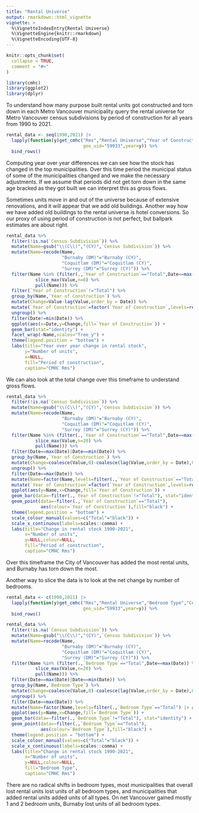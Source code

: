 ```yaml
---
title: "Rental Universe"
output: rmarkdown::html_vignette
vignette: >
  %\VignetteIndexEntry{Rental Universe}
  %\VignetteEngine{knitr::rmarkdown}
  %\VignetteEncoding{UTF-8}
---
```


```r
knitr::opts_chunk$set(
  collapse = TRUE,
  comment = "#>"
)
```

```r
library(cmhc)
library(ggplot2)
library(dplyr)
```

To understand how many purpose built rental units got constructed and torn down in each Metro Vancouver municipality query the rental universe for Metro Vancouver census subdivisions by period of construction for all years from 1990 to 2021.

```r
rental_data <- seq(1990,2021) |>
  lapply(function(y)get_cmhc("Rms","Rental Universe","Year of Construction","Census Subdivision",
                             geo_uid="59933",year=y)) %>%
  bind_rows() 
```

Computing year over year differences we can see how the stock has changed in the top municipalities. Over this time period the municipal status of some of the municipalities changed and we make the necessary adjustments. If we assume that periods did not get torn down in the same age bracked as they got built we can interpret this as gross flows.

Sometimes units move in and out of the universe because of extensive renovations, and it will appear that we add old buildings. Another way how we have added old buildings to the rental universe is hotel conversions. So our proxy of using period of construction is not perfect, but ballpark estimates are about right.

```r
rental_data %>%
  filter(!is.na(`Census Subdivision`)) %>%
  mutate(Name=gsub("\\(C\\)","(CY)",`Census Subdivision`)) %>%
  mutate(Name=recode(Name,
                     "Burnaby (DM)"="Burnaby (CY)",
                     "Coquitlam (DM)"="Coquitlam (CY)",
                     "Surrey (DM)"="Surrey (CY)")) %>%
  filter(Name %in% (filter(.,`Year of Construction`=="Total",Date==max(Date)) %>%
           slice_max(Value,n=6) %>%
           pull(Name))) %>%
  filter(`Year of Construction`!="Total") %>%
  group_by(Name,`Year of Construction`) %>%
  mutate(Change=Value-lag(Value,order_by = Date)) %>%
  mutate(`Year of Construction`=factor(`Year of Construction`,levels=rev(levels(`Year of Construction`)))) %>%
  ungroup() %>%
  filter(Date!=min(Date)) %>%
  ggplot(aes(x=Date,y=Change,fill=`Year of Construction`)) +
  geom_bar(stat="identity") +
  facet_wrap(~Name,scales="free_y") +
  theme(legend.position = "bottom") +
  labs(title="Year over year change in rental stock",
       y="Number of units",
       x=NULL,
       fill="Period of construction",
       caption="CMHC Rms")
```

We can also look at the total change over this timeframe to understand gross flows.

```r
rental_data %>%
  filter(!is.na(`Census Subdivision`)) %>%
  mutate(Name=gsub("\\(C\\)","(CY)",`Census Subdivision`)) %>%
  mutate(Name=recode(Name,
                     "Burnaby (DM)"="Burnaby (CY)",
                     "Coquitlam (DM)"="Coquitlam (CY)",
                     "Surrey (DM)"="Surrey (CY)")) %>%
  filter(Name %in% (filter(.,`Year of Construction`=="Total",Date==max(Date)) %>%
           slice_max(Value,n=20) %>%
           pull(Name))) %>%
  filter(Date==max(Date)|Date==min(Date)) %>%
  group_by(Name,`Year of Construction`) %>%
  mutate(Change=coalesce(Value,0)-coalesce(lag(Value,order_by = Date),0)) %>%
  ungroup() %>%
  filter(Date==max(Date)) %>%
  mutate(Name=factor(Name,levels=filter(.,`Year of Construction`=="Total") |> arrange(Change) |> pull(Name))) %>%
  mutate(`Year of Construction`=factor(`Year of Construction`,levels=rev(levels(`Year of Construction`)))) %>%
  ggplot(aes(y=Name,x=Change,fill=`Year of Construction`)) +
  geom_bar(data=~filter(.,`Year of Construction`!="Total"), stat="identity") +
  geom_point(data=~filter(.,`Year of Construction`=="Total"), 
             aes(colour=`Year of Construction`),fill="black") +
  theme(legend.position = "bottom") +
  scale_colour_manual(values=c("Total"="black")) +
  scale_x_continuous(labels=scales::comma) +
  labs(title="Change in rental stock 1990-2021",
       x="Number of units",
       y=NULL,colour=NULL,
       fill="Period of construction",
       caption="CMHC Rms")
```

Over this timeframe the City of Vancouver has added the most rental units, and Burnaby has torn down the most.


Another way to slice the data is to look at the net change by number of bedrooms.

```r
rental_data <- c(1990,2021) |>
  lapply(function(y)get_cmhc("Rms","Rental Universe","Bedroom Type","Census Subdivision",
                             geo_uid="59933",year=y)) %>%
  bind_rows() 

rental_data %>%
  filter(!is.na(`Census Subdivision`)) %>%
  mutate(Name=gsub("\\(C\\)","(CY)",`Census Subdivision`)) %>%
  mutate(Name=recode(Name,
                     "Burnaby (DM)"="Burnaby (CY)",
                     "Coquitlam (DM)"="Coquitlam (CY)",
                     "Surrey (DM)"="Surrey (CY)")) %>%
  filter(Name %in% (filter(.,`Bedroom Type`=="Total",Date==max(Date)) %>%
           slice_max(Value,n=20) %>%
           pull(Name))) %>%
  filter(Date==max(Date)|Date==min(Date)) %>%
  group_by(Name,`Bedroom Type`) %>%
  mutate(Change=coalesce(Value,0)-coalesce(lag(Value,order_by = Date),0)) %>%
  ungroup() %>%
  filter(Date==max(Date)) %>%
  mutate(Name=factor(Name,levels=filter(.,`Bedroom Type`=="Total") |> arrange(Change) |> pull(Name))) %>%
  ggplot(aes(y=Name,x=Change,fill=`Bedroom Type`)) +
  geom_bar(data=~filter(.,`Bedroom Type`!="Total"), stat="identity") +
  geom_point(data=~filter(.,`Bedroom Type`=="Total"), 
             aes(colour=`Bedroom Type`),fill="black") +
  theme(legend.position = "bottom") +
  scale_colour_manual(values=c("Total"="black")) +
  scale_x_continuous(labels=scales::comma) +
  labs(title="Change in rental stock 1990-2021",
       x="Number of units",
       y=NULL,colour=NULL,
       fill="Bedroom Type",
       caption="CMHC Rms")
```

There are no radical shifts in bedroom types, most municipalities that overall lost rental units lost units of all bedroom types, and municipalities that added rental units added units of all types. On net Vancouver gained mostly 1 and 2 bedroom units, Burnaby lost units of all bedroom types.
